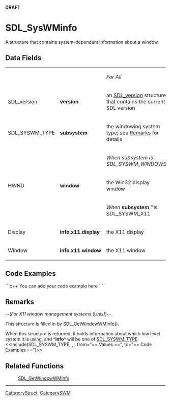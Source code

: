 <!-- pragma section-numbers off -->
<!-- pragma disable-camelcase -->
'''DRAFT'''

= SDL_SysWMinfo =
A structure that contains system-dependent information about a window.


== Data Fields ==
{|
|
|
|''For All''
|-
|SDL_version
|'''version'''
|an [[SDL_version]] structure that contains the current SDL version
|-
|SDL_SYSWM_TYPE
|'''subsystem'''
|the windowing system type; see [[#Remarks|Remarks]] for details
|-
|
|
|''When subsystem is SDL_SYSWM_WINDOWS''
|-
|HWND
|'''window'''
|the Win32 display window
|-
|
|
|''When'' '''subsystem''' ''is SDL_SYSWM_X11
|-
|Display
|'''info.x11.display'''
|the X11 display
|-
|Window
|'''info.x11.window'''
|the X11 window
|}

== Code Examples ==
```c++
You can add your code example here
```

== Remarks ==
--(''For X11 window management systems (Unix)'')--

This structure is filled in by [[SDL_GetWindowWMInfo]]().

When this structure is returned, it holds information about which low level system it is using, and ^'''info'''^ will be one of [[SDL_SYSWM_TYPE]]:
<<Include(SDL_SYSWM_TYPE, , , from="== Values ==", to="== Code Examples ==")>>


== Related Functions ==
:[[SDL_GetWindowWMInfo]]

----
[[CategoryStruct]], [[CategorySWM]]
